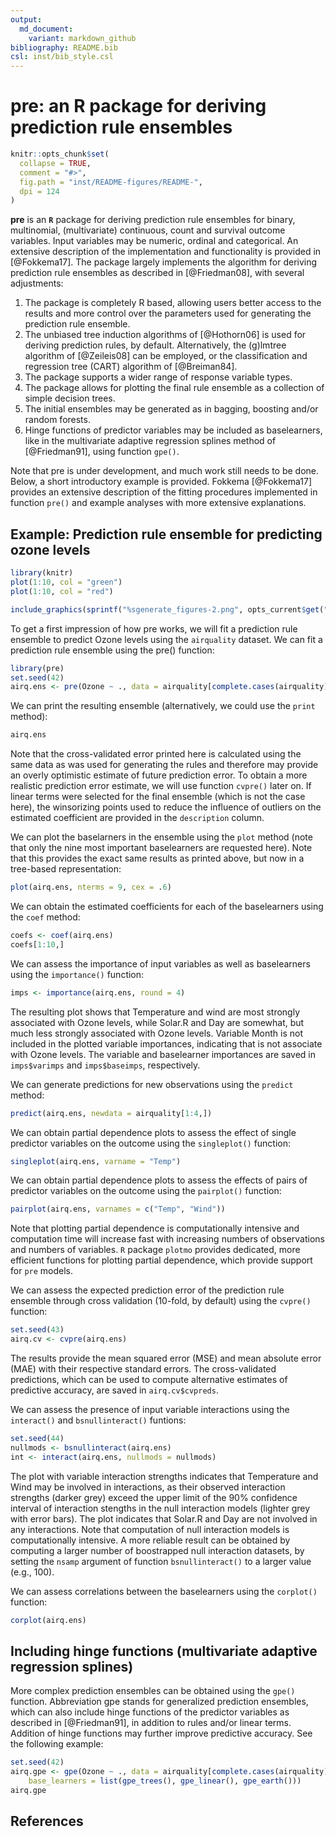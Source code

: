 ```yaml
---
output:
  md_document:
    variant: markdown_github
bibliography: README.bib
csl: inst/bib_style.csl
---
```


# pre: an R package for deriving prediction rule ensembles

```r
knitr::opts_chunk$set(
  collapse = TRUE,
  comment = "#>",
  fig.path = "inst/README-figures/README-",
  dpi = 124
)
```

**pre** is an **`R`** package for deriving prediction rule ensembles for binary, multinomial, (multivariate) continuous, count and survival outcome variables. Input variables may be numeric, ordinal and categorical. An extensive description of the implementation and functionality is provided in [@Fokkema17]. The package largely implements the algorithm for deriving prediction rule ensembles as described in [@Friedman08], with several adjustments: 

1) The package is completely R based, allowing users better access to the results and more control over the parameters used for generating the prediction rule ensemble.
2) The unbiased tree induction algorithms of [@Hothorn06] is used for deriving prediction rules, by default. Alternatively, the (g)lmtree algorithm of [@Zeileis08] can be employed, or the classification and regression tree (CART) algorithm of [@Breiman84].
3) The package supports a wider range of response variable types. 
4) The package allows for plotting the final rule ensemble as a collection of simple decision trees.
5) The initial ensembles may be generated as in bagging, boosting and/or random forests.
6) Hinge functions of predictor variables may be included as baselearners, like in the multivariate adaptive regression splines method of [@Friedman91], using function `gpe()`.

Note that pre is under development, and much work still needs to be done. Below, a short introductory example is provided. Fokkema [@Fokkema17] provides an extensive description of the fitting procedures implemented in function `pre()` and example analyses with more extensive explanations. 


## Example: Prediction rule ensemble for predicting ozone levels


```r
library(knitr)
plot(1:10, col = "green")
plot(1:10, col = "red")
```

```r
include_graphics(sprintf("%sgenerate_figures-2.png", opts_current$get("fig.path")))
```


To get a first impression of how pre works, we will fit a prediction rule ensemble to predict Ozone levels using the `airquality` dataset. We can fit a prediction rule ensemble using the pre() function:

```r
library(pre)
set.seed(42)
airq.ens <- pre(Ozone ~ ., data = airquality[complete.cases(airquality), ])
```

We can print the resulting ensemble (alternatively, we could use the ```print``` method): 

```r
airq.ens
```
Note that the cross-validated error printed here is calculated using the same data as was used for generating the rules and therefore may provide an overly optimistic estimate of future prediction error. To obtain a more realistic prediction error estimate, we will use function ```cvpre()``` later on. If linear terms were selected for the final ensemble (which is not the case here), the winsorizing points used to reduce the influence of outliers on the estimated coefficient are provided in the `description` column.

We can plot the baselarners in the ensemble using the ```plot``` method (note that only the nine most important baselearners are requested here). Note that this provides the exact same results as printed above, but now in a tree-based representation:

```r
plot(airq.ens, nterms = 9, cex = .6)
```

We can obtain the estimated coefficients for each of the baselearners using the ```coef``` method:

```r
coefs <- coef(airq.ens)
coefs[1:10,]
```

We can assess the importance of input variables as well as baselearners using the ```importance()``` function:

```r
imps <- importance(airq.ens, round = 4)
```

The resulting plot shows that Temperature and wind are most strongly associated with Ozone levels, while Solar.R and Day are somewhat, but much less strongly associated with Ozone levels. Variable Month is not included in the plotted variable importances, indicating that is not associate with Ozone levels. The variable and baselearner importances are saved in ```imps$varimps``` and ```imps$baseimps```, respectively. 

We can generate predictions for new observations using the ```predict``` method:

```r
predict(airq.ens, newdata = airquality[1:4,])
```

We can obtain partial dependence plots to assess the effect of single predictor variables on the outcome using the ```singleplot()``` function:

```r
singleplot(airq.ens, varname = "Temp")
```

We can obtain partial dependence plots to assess the effects of pairs of predictor variables on the outcome using the ```pairplot()``` function:

```r
pairplot(airq.ens, varnames = c("Temp", "Wind"))
```

Note that plotting partial dependence is computationally intensive and computation time will increase fast with increasing numbers of observations and numbers of variables. `R` package `plotmo` provides dedicated, more efficient functions for plotting partial dependence, which provide support for `pre` models. 

We can assess the expected prediction error of the prediction rule ensemble through cross validation (10-fold, by default) using the ```cvpre()``` function:

```r
set.seed(43)
airq.cv <- cvpre(airq.ens)
```

The results provide the mean squared error (MSE) and mean absolute error (MAE) with their respective standard errors. The cross-validated predictions, which can be used to compute alternative estimates of predictive accuracy, are saved in ```airq.cv$cvpreds```. 

We can assess the presence of input variable interactions using the ```interact()``` and ```bsnullinteract()``` funtions:

```r
set.seed(44)
nullmods <- bsnullinteract(airq.ens)
int <- interact(airq.ens, nullmods = nullmods)
```

The plot with variable interaction strengths indicates that Temperature and Wind may be involved in interactions, as their observed interaction strengths (darker grey) exceed the upper limit of the 90% confidence interval of interaction stengths in the null interaction models (lighter grey with error bars). The plot indicates that Solar.R and Day are not involved in any interactions. Note that computation of null interaction models is computationally intensive. A more reliable result can be obtained by computing a larger number of boostrapped null interaction datasets, by setting the ```nsamp``` argument of function ```bsnullinteract()``` to a larger value (e.g., 100).

We can assess correlations between the baselearners using the ```corplot()``` function:

```r
corplot(airq.ens)
```


## Including hinge functions (multivariate adaptive regression splines)

More complex prediction ensembles can be obtained using the ```gpe()``` function. Abbreviation gpe stands for generalized prediction ensembles, which can also include hinge functions of the predictor variables as described in [@Friedman91], in addition to rules and/or linear terms. Addition of hinge functions may further improve predictive accuracy. See the following example:

```r
set.seed(42)
airq.gpe <- gpe(Ozone ~ ., data = airquality[complete.cases(airquality),], 
    base_learners = list(gpe_trees(), gpe_linear(), gpe_earth()))
airq.gpe
```



## References